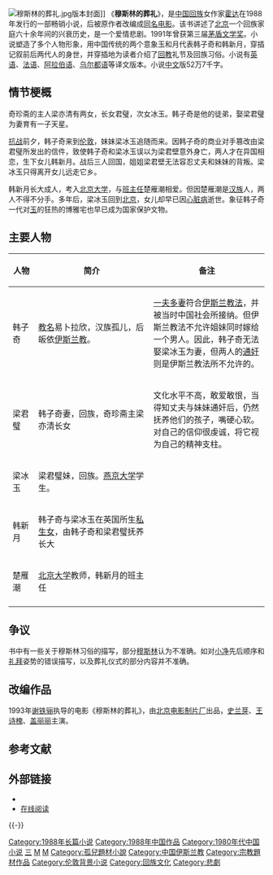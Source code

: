 [[File:穆斯林的葬礼.jpg|right]]版本封面]]
《'''穆斯林的葬礼'''》，是[[中国|中国]][[回族|回族]]女作家[[霍达_(作家)|霍达]]在1988年发行的一部畅销小说，后被原作者改编成[[穆斯林的葬礼_(电影)|同名电影]]。该书讲述了[[北京|北京]]一个回族家庭六十余年间的兴衰历史，是一个爱情悲剧。1991年曾获第三届[[茅盾文学奖|茅盾文学奖]]。小说塑造了多个人物形象，用中国传统的两个意象玉和月代表韩子奇和韩新月，穿插记叙前后两代人的身世，并穿插地为读者介绍了[[伊斯兰教|回教]]礼节及回族习俗。小说有[[英语|英语]]、[[法语|法语]]、[[阿拉伯语|阿拉伯语]]、[[乌尔都语|乌尔都语]]等译文版本。小说[[中文|中文]]版52万7千字。

==情节梗概==

奇珍斋的主人梁亦清有两女，长女君璧，次女冰玉。韩子奇是他的徒弟，娶梁君璧为妻育有一子天星。

[[抗日战争|抗战]]前夕，韩子奇来到[[伦敦|伦敦]]，妹妹梁冰玉追随而来。因韩子奇的商业对手篡改由梁君璧所发出的信件，致使韩子奇和梁冰玉误以为梁君壁意外身亡，两人才在异国相恋，生下女儿韩新月。战后三人回国，姐姐梁君壁无法容忍丈夫和妹妹的背叛。梁冰玉只得离开女儿远走它乡。

韩新月长大成人，考入[[北京大学|北京大学]]，与[[班主任|班主任]]楚雁潮相爱。但因楚雁潮是[[汉族|汉族]]人，两人不得不分手。多年后，梁冰玉回到[[北京|北京]]，女儿却早已因[[心脏病|心脏病]]逝世。象征韩子奇一代对[[玉|玉]]的狂热的博雅宅也早已成为国家保护文物。

== 主要人物 ==

{| border="2" cellpadding="3" cellspacing="1" style="background: #f9f9f9;font-size:95%; border: 1px #aaa solid; border-collapse: collapse;"
|- bgcolor="#B0C4DE" align="center"
!width=10%|人物
!简介
!备注
|-
|韩子奇||[[教名|教名]]易卜拉欣，汉族孤儿，后皈依[[伊斯兰教|伊斯兰教]]。||[[一夫多妻|一夫多妻]]符合[[伊斯兰教法|伊斯兰教法]]，并被当时中国社会所接纳。但伊斯兰教法不允许姐妹同时嫁给一个男人。因此，韩子奇无法娶梁冰玉为妻，但两人的[[通奸|通奸]]则是伊斯兰教法所不允许的。
|-
|梁君璧||韩子奇妻，回族，奇珍斋主梁亦清长女||文化水平不高，敢爱敢恨，当得知丈夫与妹妹通奸后，仍然抚养他们的孩子，嘴硬心软。对自己的信仰很虔诚，将它视为自己的精神支柱。
|-
|梁冰玉||梁君璧妹，回族。[[燕京大学|燕京大学]]学生。||
|-
|韩新月||韩子奇与梁冰玉在英国所生[[私生女|私生女]]，由韩子奇和梁君璧抚养长大||
|-
|楚雁潮||[[北京大学|北京大学]]教师，韩新月的班主任||
|-
|}

==争议==

书中有一些关于穆斯林习俗的描写，部分[[穆斯林|穆斯林]]认为不准确。如对[[小净|小净]]先后顺序和[[礼拜|礼拜]]姿势的错误描写，以及葬礼仪式的部分内容并不准确。{{来源请求}}

== 改编作品 ==
1993年[[谢铁骊|谢铁骊]]执导的电影《穆斯林的葬礼》，由[[北京电影制片厂|北京电影制片厂]]出品，[[史兰芽|史兰芽]]、[[王诗槐|王诗槐]]、[[盖丽丽|盖丽丽]]主演。

== 参考文献 ==
{{Reflist}}

== 外部链接 ==
* {{豆瓣|1082334}}
* [http://www.kanunu8.com/book3/7464/ 在线阅读]{{Wayback|url=http://www.kanunu8.com/book3/7464/ |date=20160201160627 }}

{{-}}
{{茅盾文学奖|第三屆}}
{{谢铁骊}}

{{Authority control}}
[[Category:1988年长篇小说|Category:1988年长篇小说]]
[[Category:1988年中国作品|Category:1988年中国作品]]
[[Category:1980年代中国小说|Category:1980年代中国小说]]
[[Category:茅盾文学奖获奖作品|三]]
[[Category:北京民国时期背景小说|M]]
[[Category:改编成电影的中华人民共和国小说|M]]
[[Category:孤兒題材小說|Category:孤兒題材小說]]
[[Category:中国伊斯兰教|Category:中国伊斯兰教]]
[[Category:宗教題材作品|Category:宗教題材作品]]
[[Category:伦敦背景小说|Category:伦敦背景小说]]
[[Category:回族文化|Category:回族文化]]
[[Category:悲劇|Category:悲劇]]